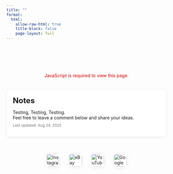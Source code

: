 ```yaml
---
title: ""
format:
  html:
    allow-raw-html: true
    title-block: false
    page-layout: full
---
```


<!-- BEGIN ww hard-gate -->
<script>
(function () {
  // ====== 配置区 ======
  var PASSWORD    = "mimacuowu";   
  var TRIES       = 3;             
  var LOCK_MIN    = 1;            
  var STORE_KEY   = "ww_fail_v1";  
  var REDIRECT_TO = "/";           

  function denyAndRedirect(msg){
    var html = `
      <h2 style="text-align:center;margin-top:20%;color:#c00;font-family:system-ui,-apple-system,Segoe UI,Roboto,Helvetica,Arial,sans-serif;">
        ⛔ Access Denied ⛔<br>${msg}<br><br>
        Redirecting to homepage in 3 seconds…
      </h2>`;
    document.open(); document.write(html); document.close();
    setTimeout(function(){ location.href = REDIRECT_TO; }, 3000);
  }

  var now = Date.now();
  var failData = { count: 0, lockedUntil: 0 };
  try {
    failData = JSON.parse(localStorage.getItem(STORE_KEY)) || failData;
  } catch(e){}

  if (now < failData.lockedUntil) {
    denyAndRedirect("This page is temporarily locked. Please try again later.");
    return;
  }

  failData.count = 0;
  localStorage.setItem(STORE_KEY, JSON.stringify(failData));

  var ok = false;
  for (var i = 0; i < TRIES; i++) {
    var left = (TRIES - i);
    var input = prompt("🔒 This page is restricted. (" + left + " attempt" + (left>1?"s":"") + " left)");
    if (input === null) { // 取消
      break;
    }
    if (input === PASSWORD) { ok = true; break; }
    else { failData.count++; }
  }

  if (!ok) {
    failData.lockedUntil = now + LOCK_MIN * 60 * 1000;
    localStorage.setItem(STORE_KEY, JSON.stringify(failData));
    denyAndRedirect("Access denied.");
    return;
  }

})();
</script>
<!-- END ww hard-gate -->

<meta name="robots" content="noindex, nofollow">
<noscript>
  <p style="text-align:center;margin-top:20%;color:#c00;">
    JavaScript is required to view this page.
  </p>
</noscript>


<style>
  .ww-card {
    max-width: 680px;
    margin: 2.2rem auto;
    padding: 1.25rem 1.2rem;
    border: 1px solid #eee;
    border-radius: 12px;
    box-shadow: 0 2px 10px rgba(0,0,0,0.05);
    background: #fff;
  }
  .ww-card h2 {
    margin: 0 0 .9rem;
    font-weight: 700;
    font-size: 1.5rem;
  }
  .ww-card p { margin: .55rem 0; }
  .ww-muted { color: #777; }

  .ww-social {
    display: flex;
    justify-content: center;
    align-items: center;
    gap: 1.4rem;
    margin: 2rem 0 1.25rem;
  }
  .ww-social a {
    display: inline-flex;
    align-items: center;
    justify-content: center;
    width: 46px;
    height: 46px;
    border-radius: 12px;
    background: #fff;
    border: 1px solid #eee;
    box-shadow: 0 2px 6px rgba(0,0,0,0.04);
    transition: transform .18s ease, box-shadow .18s ease;
  }
  .ww-social a:hover {
    transform: translateY(-2px) scale(1.06);
    box-shadow: 0 6px 14px rgba(0,0,0,0.08);
  }
  .ww-social a img {
    width: 40px;
    height: 40px;
    object-fit: contain;
    border-radius: 8px;
    display: block;
  }
  @media (prefers-reduced-motion: reduce) {
    .ww-social a,
    .ww-social a:hover { transition: none; transform: none; }
  }
</style>

<div class="ww-card">
  <h2>Notes</h2>
  <p>Testing, Testing, Testing.  
  Feel free to leave a comment below and share your ideas.</p>
  <small class="ww-muted">Last updated: Aug 24, 2025</small>
</div>

<div class="ww-social" aria-label="social links">
  <a href="https://instagram.com/lywww88" target="_blank" rel="noopener" aria-label="Instagram">
    <img src="https://cdn-icons-png.flaticon.com/512/2111/2111463.png" alt="Instagram" loading="lazy" referrerpolicy="no-referrer">
  </a>

  <a href="https://www.ebay.com/usr/w_shoppp" target="_blank" rel="noopener" aria-label="eBay">
    <img src="https://cdn.iconscout.com/icon/free/png-256/free-ebay-logo-icon-svg-png-download-2944843.png?f=webp" alt="eBay" loading="lazy" referrerpolicy="no-referrer">
  </a>

  <a href="https://youtube.com/" target="_blank" rel="noopener" aria-label="YouTube">
    <img src="https://cdn-icons-png.flaticon.com/512/1384/1384060.png" alt="YouTube" loading="lazy" referrerpolicy="no-referrer">
  </a>

  <a href="https://photos.google.com/" target="_blank" rel="noopener" aria-label="Google Photos">
    <img src="https://www.google.com/photos/about/static/images/ui/logo-photos.png" alt="Google Photos" loading="lazy" referrerpolicy="no-referrer">
  </a>
</div>

<!-- 💬 Giscus -->
<div id="comments">
  <script src="https://giscus.app/client.js"
      data-repo="lywww88/lywww88.github.io"
      data-repo-id="R_kgDONwfB9w"
      data-category="General"
      data-category-id="DIC_kwDONwfB984CuiuO"
      data-mapping="pathname"
      data-reactions-enabled="1"
      data-emit-metadata="0"
      data-input-position="bottom"
      data-theme="light"
      crossorigin="anonymous"
      async>
  </script>
</div>

<script>
  document.querySelectorAll('.ww-social a').forEach(a => {
    a.addEventListener('mousedown', () => a.style.transform = 'translateY(0) scale(0.92)');
    ['mouseup','mouseleave'].forEach(ev =>
      a.addEventListener(ev, () => a.style.transform = ''));
  });
</script>
